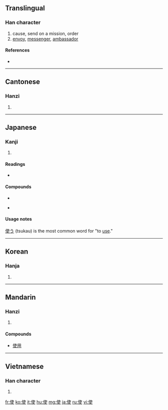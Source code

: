 ==Translingual==

===Han character===
{{Han char|rn=9|rad=人|as=06|sn=8|four=2520<sub>6</sub>|canj=人十中大 (OJLK)}}

# cause, send on a mission, order
# [[envoy]], [[messenger]], [[ambassador]]

====References====
* {{Han ref|kx=0101.050|dkj=00573|dj=0213.120|hdz=10145.020|uh=4F7F|ud=20351|bh=A8CF|bd=43215}}

----

==Cantonese==

===Hanzi===
{{yue-hanzi|jyut=|y=sai2, si2 si3}}

# {{defn|Cantonese}}

----

==Japanese==

===Kanji===
{{ja-kanji|grade=3|rs=人06}}

# {{defn|Japanese}}

====Readings====
* {{ja-readings|on=[[し]] (shi)|kun=[[つか]] (tsuka)}}

====Compounds====
{{top2}}
* {{term|大使館||embassy|tr=たいしかん, taishikan|sc=Jpan|lang=ja}}
{{mid2}}
* {{term|郵便||postal service|tr=ゆうびん, yūbin||sc=Jpan|lang=ja}}
{{bottom}}

====Usage notes====
[[使う]] (tsukau) is the most common word for "to [[use]]."

----

==Korean==

===Hanja===
{{ko-hanja|hangeul=[[사]], [[시]]|rv=sa, si|mr=sa, si}}

# {{defn|Korean}}

----

==Mandarin==

===Hanzi===
{{cmn-hanzi|pin=[[shǐ]] ([[shi3]])|wg=shih<sup>3</sup>}}

# {{defn|Mandarin}}
====Compounds====
* [[使用]]

----

==Vietnamese==

===Han character===
{{vi-hantu|[[sứ]], [[sử]], [[sửa]], [[thửa]]}}

# {{defn|Vietnamese}}

[[fr:使]]
[[ko:使]]
[[it:使]]
[[hu:使]]
[[mg:使]]
[[ja:使]]
[[ru:使]]
[[vi:使]]